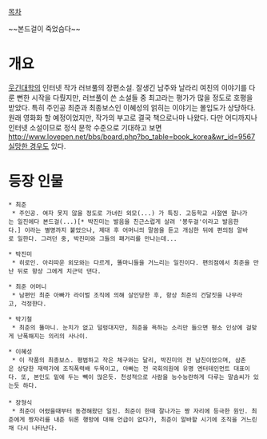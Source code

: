 [[목차]]

~~본드걸이 죽었슴다~~
= 개요 =
[[웃긴대학]]의 인터넷 작가 러브풀의 장편소설. 잘생긴 남주와 날라리 여친의 이야기를 다룬 뻔한 시작을 다뤘지만, 러브풀이 쓴 소설들 중 최고라는 평가가 많을 정도로 호평을 받았다. 특히 주인공 최준과 최종보스인 이혜성의 얽히는 이야기는 몰입도가 상당하다. 원래 영화화 할 예정이었지만, 작가의 부고로 결국 책으로나마 나왔다. 다만 어디까지나 인터넷 소설이므로 정식 문학 수준으로 기대하고 보면 [[http://www.lovepen.net/bbs/board.php?bo_table=book_korea&wr_id=9567 실망한 경우]]도 있다.

= 등장 인물 =

 * 최준
  * 주인공. 여자 못지 않을 정도로 가녀린 외모(...) 가 특징. 고등학교 시절엔 잘나가는 일진에다 본드걸(...)[* 박진미는 발음을 친근스럽게 살려 '봉두걸'이라고 발음한다.] 이라는 별명까지 붙었으나, 제대 후 어머니의 말씀을 듣고 개심한 뒤에 편의점 알바로 일한다. 그러던 중, 박진미와 그들의 패거리를 만나는데...

 * 박진미
  * 히로인. 아리따운 외모와는 다르게, 똘마니들을 거느리는 일진이다. 편의점에서 최준을 만난 뒤로 항상 그에게 치근덕 댄다.

 * 최준 어머니
  * 남편인 최준 아빠가 라이벌 조직에 의해 살인당한 후, 항상 최준의 건달짓을 나무라고, 걱정한다.

 * 박기철
  * 최준의 똘마니. 눈치가 없고 덜렁대지만, 최준을 욕하는 소리만 들으면 평소 인상에 걸맞게 난폭해지는 의리의 사나이.

 * 이혜성
  * 이 작품의 최종보스. 평범하고 작은 체구와는 달리, 박진미의 전 남친이었으며, 삼촌은 상당한 재력가에 조직폭력배 두목이고, 아빠는 전 국회의원에 유명 엔터테인먼트 대표이다. 또, 본인도 밑에 두는 빽이 많은듯. 천성적으로 사람을 능수능란하게 다루는 말솜씨가 있는듯 하다.
 
 * 장형식
  * 최준이 어렸을때부터 동경해왔던 일진. 최준이 한때 잘나가는 짱 자리에 등극한 원인. 최준에게 짱자리를 내준 뒤론 행방에 대해 언급이 없다가, 최준이 알바할 시기에 조직을 거느린채 다시 나타난다.
